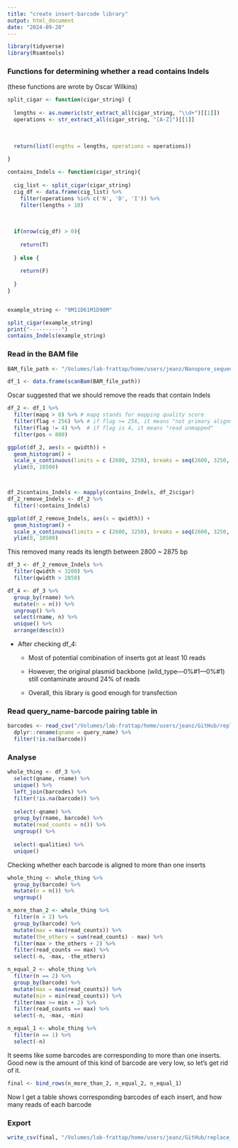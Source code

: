 ```yaml
---
title: "create insert-barcode library"
output: html_document
date: "2024-09-20"
---
```


```r
library(tidyverse)
library(Rsamtools)
```

### Functions for determining whether a read contains Indels

(these functions are wrote by Oscar Wilkins)

```r
split_cigar <- function(cigar_string) {
  
  lengths <- as.numeric(str_extract_all(cigar_string, "\\d+")[[1]])
  operations <- str_extract_all(cigar_string, "[A-Z]")[[1]]
  
  
  
  return(list(lengths = lengths, operations = operations))
  
}

contains_Indels <- function(cigar_string){
  
  cig_list <- split_cigar(cigar_string)
  cig_df <- data.frame(cig_list) %>%
    filter(operations %in% c('N', 'D', 'I')) %>%
    filter(lengths > 10)
  
  
  
  if(nrow(cig_df) > 0){
    
    return(T)
    
  } else {
    
    return(F)
    
  }
}


example_string <- "9M11D61M1D98M"

split_cigar(example_string)
print("----------")
contains_Indels(example_string)
```

### Read in the BAM file

```r
BAM_file_path <- "/Volumes/lab-frattap/home/users/jeanz/Nanopore_sequencing/079_barcode_quality_check_before_we_go/aligned_BAM.sorted.bam"

df_1 <- data.frame(scanBam(BAM_file_path))
```

Oscar suggested that we should remove the reads that contain Indels

```r
df_2 <- df_1 %>% 
  filter(mapq > 0) %>% # mapq stands for mapping quality score
  filter(flag < 256) %>% # if flag >= 256, it means "not primary alignment"
  filter(flag != 4) %>%  # if flag is 4, it means "read unmapped"
  filter(pos < 800)

ggplot(df_2, aes(x = qwidth)) +
  geom_histogram() + 
  scale_x_continuous(limits = c (2600, 3250), breaks = seq(2600, 3250, 50)) + 
  ylim(0, 10500)



df_2$contains_Indels <- mapply(contains_Indels, df_2$cigar)
df_2_remove_Indels <- df_2 %>% 
  filter(!contains_Indels)

ggplot(df_2_remove_Indels, aes(x = qwidth)) +
  geom_histogram() + 
  scale_x_continuous(limits = c (2600, 3250), breaks = seq(2600, 3250, 50)) + 
  ylim(0, 10500)
```

This removed many reads its length between 2800 \~ 2875 bp

```r
df_3 <- df_2_remove_Indels %>% 
  filter(qwidth < 3200) %>% 
  filter(qwidth > 2850)

df_4 <- df_3 %>%
  group_by(rname) %>% 
  mutate(n = n()) %>%
  ungroup() %>% 
  select(rname, n) %>% 
  unique() %>% 
  arrange(desc(n))
```

-   After checking df_4:

    -   Most of potential combination of inserts got at least 10 reads

    -   However, the original plasmid backbone (wild_type---0%#1---0%#1) still contaminate around 24% of reads

    -   Overall, this library is good enough for transfection

### Read query_name-barcode pairing table in

```r
barcodes <- read_csv("/Volumes/lab-frattap/home/users/jeanz/GitHub/replace_UG_in_first_800_bp_of_ELK1_extended_3_prime_UTR/8_get each insert corresponding barcodes by Nanopore sequencing 10_P_1 library/barcodes.csv.gz") %>% 
  dplyr::rename(qname = query_name) %>% 
  filter(!is.na(barcode))
```

### Analyse

```r
whole_thing <- df_3 %>% 
  select(qname, rname) %>% 
  unique() %>% 
  left_join(barcodes) %>% 
  filter(!is.na(barcode)) %>% 
  
  select(-qname) %>% 
  group_by(rname, barcode) %>% 
  mutate(read_counts = n()) %>% 
  ungroup() %>% 
  
  select(-qualities) %>% 
  unique()
```

Checking whether each barcode is aligned to more than one inserts

```r
whole_thing <- whole_thing %>% 
  group_by(barcode) %>% 
  mutate(n = n()) %>% 
  ungroup()

n_more_than_2 <- whole_thing %>% 
  filter(n > 2) %>% 
  group_by(barcode) %>% 
  mutate(max = max(read_counts)) %>% 
  mutate(the_others = sum(read_counts) - max) %>% 
  filter(max > the_others + 2) %>% 
  filter(read_counts == max) %>% 
  select(-n, -max, -the_others)

n_equal_2 <- whole_thing %>% 
  filter(n == 2) %>% 
  group_by(barcode) %>% 
  mutate(max = max(read_counts)) %>% 
  mutate(min = min(read_counts)) %>% 
  filter(max >= min + 2) %>% 
  filter(read_counts == max) %>% 
  select(-n, -max, -min)

n_equal_1 <- whole_thing %>% 
  filter(n == 1) %>% 
  select(-n)
```

It seems like some barcodes are corresponding to more than one inserts. Good new is the amount of this kind of barcode are very low, so let's get rid of it.

```r
final <- bind_rows(n_more_than_2, n_equal_2, n_equal_1)
```

Now I get a table shows corresponding barcodes of each insert, and how many reads of each barcode

### Export

```r
write_csv(final, "/Volumes/lab-frattap/home/users/jeanz/GitHub/replace_UG_in_first_800_bp_of_ELK1_extended_3_prime_UTR/8_get each insert corresponding barcodes by Nanopore sequencing 10_P_1 library/barcode_insert_library.csv.gz")
```
